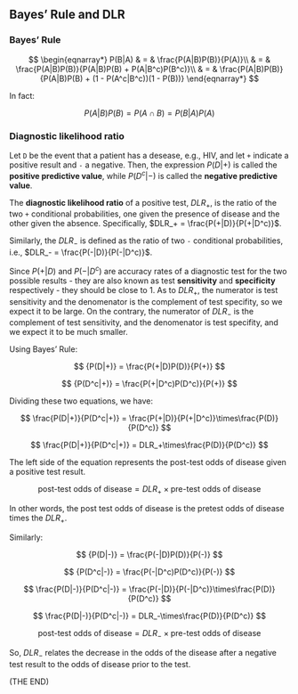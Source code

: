 ## Bayes' Rule and DLR

### Bayes' Rule

$$
\begin{eqnarray*}
P(B|A)
 & = & \frac{P(A|B)P(B)}{P(A)}\\
 & = & \frac{P(A|B)P(B)}{P(A|B)P(B) + P(A|B^c)P(B^c)}\\
 & = & \frac{P(A|B)P(B)}{P(A|B)P(B) + (1 - P(A^c|B^c))(1 - P(B))}
\end{eqnarray*}
$$

In fact:

$$
P(A|B)P(B) = P(A\cap B) = P(B|A)P(A)
$$

### Diagnostic likelihood ratio

Let `D` be the event that a patient has a desease, e.g., HIV, and let `+` indicate a positive result and `-` a negative. Then, the expression $P(D|+)$ is called the **positive predictive value**, while $P(D^c|-)$ is called the **negative predictive value**.

The **diagnostic likelihood ratio** of a positive test, $DLR_+$, is the ratio of the two `+` conditional probabilities, one given the presence of disease and the other given the absence. Specifically, $DLR_+ = \frac{P(+|D)}{P(+|D^c)}$. 

Similarly, the $DLR_-$ is defined as the ratio of two `-` conditional probabilities, i.e., $DLR_- = \frac{P(-|D)}{P(-|D^c)}$.

Since $P(+|D)$ and $P(-|D^c)$ are accuracy rates of a diagnostic test for the two possible results - they are also known as test **sensitivity** and **specificity** respectively - they should be close to 1. As to $DLR_+$, the numerator is test sensitivity and the denomenator is the complement of test specifity, so we expect it to be large. On the contrary, the numerator of $DLR_-$ is the complement of test sensitivity, and the denomenator is test specifity, and we expect it to be much smaller.

Using Bayes' Rule:

$$
{P(D|+)} = \frac{P(+|D)P(D)}{P(+)}
$$

$$
{P(D^c|+)} = \frac{P(+|D^c)P(D^c)}{P(+)}
$$

Dividing these two equations, we have:

$$
\frac{P(D|+)}{P(D^c|+)} = \frac{P(+|D)}{P(+|D^c)}\times\frac{P(D)}{P(D^c)}
$$

$$
\frac{P(D|+)}{P(D^c|+)} = DLR_+\times\frac{P(D)}{P(D^c)}
$$

The left side of the equation represents the post-test odds of disease given a positive test result.

$$
\mbox{post-test odds of disease} = DLR_+\times\mbox{pre-test odds of disease}
$$

In other words, the post test odds of disease is the pretest odds of disease times the $DLR_+$.

Similarly:

$$
{P(D|-)} = \frac{P(-|D)P(D)}{P(-)}
$$

$$
{P(D^c|-)} = \frac{P(-|D^c)P(D^c)}{P(-)}
$$

$$
\frac{P(D|-)}{P(D^c|-)} = \frac{P(-|D)}{P(-|D^c)}\times\frac{P(D)}{P(D^c)}
$$

$$
\frac{P(D|-)}{P(D^c|-)} = DLR_-\times\frac{P(D)}{P(D^c)}
$$

$$
\mbox{post-test odds of disease} = DLR_-\times\mbox{pre-test odds of disease}
$$

So, $DLR_-$ relates the decrease in the odds of the disease after a negative test result to the odds of disease prior to the test.

(THE END)
